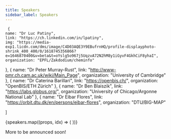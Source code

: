 ```yaml
---
title: Speakers
sidebar_label: Speakers
---
```


 
     {
    name: "Dr Luc Patiny",
    link: "https://ch.linkedin.com/in/lpatiny",
    img: "https://media-exp1.licdn.com/dms/image/C4D03AQE3Y9EBufrnHQ/profile-displayphoto-shrink_400_400/0/1618745356866?e=1646870400&v=beta&t=oYslg5o967j5UqzvA72N2hM8y1iGyvF4GkhCiF8yhaI",
    organization: "EPFL/Zakdodium/cheminfo"
  },
  {
    name: "Dr Peter Murray-Rust",
    link: "http://www-pmr.ch.cam.ac.uk/wiki/Main_Page",
    organization: "University of Cambridge"
  },
  {
    name: "Dr Caterina Barillari",
    link: "https://openbis.ch/",
    organization: "OpenBIS/ETH Zürich"
  },
  {
    name: "Dr Ben Blaiszik",
    link: "https://labs.globus.org/",
    organization: "University of Chicago/Argonne National Lab"
  },
  {
    name: "Dr Eibar Flores",
    link: "https://orbit.dtu.dk/en/persons/eibar-flores",
    organization: "DTU/BIG-MAP"
    
]


<div className="container">
  <div className="row">
    {speakers.map((props, idx) => (
      <Card key={idx} {...props} />
    ))}
  </div>
</div>

More to be announced soon!
